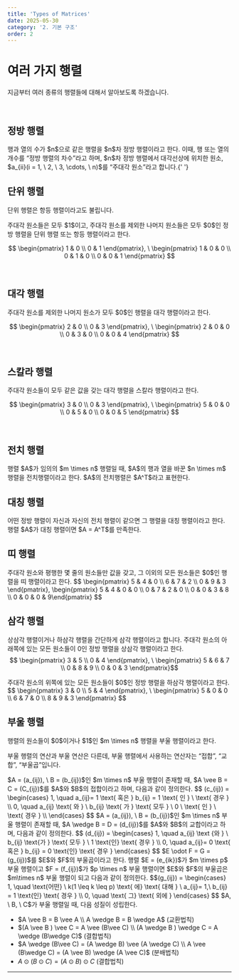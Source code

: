 ```yaml
---
title: 'Types of Matrices'
date: 2025-05-30
category: '2. 기본 구조'
order: 2
---
```


# 여러 가지 행렬

지금부터 여러 종류의 행렬들에 대해서 알아보도록 하겠습니다.

<br />

## 정방 행렬

<Callout title="정방 행렬 (정의)">
  행과 열의 수가 $n$으로 같은 행렬을 $n$차 정방 행렬이라고 한다.
</Callout>
이때, 행 또는 열의 개수를 “정방 행렬의 차수”라고 하며, $n$차 정방 행렬에서 대각선상에
위치한 원소, $a_{ii}(i = 1, \ 2, \ 3, \cdots, \ n)$를 “주대각 원소”라고 합니다.{' '}

<br />

## 단위 행렬

단위 행렬은 항등 행렬이라고도 불립니다.

<Callout title="단위 행렬 (정의)">
  주대각 원소들은 모두 $1$이고, 주대각 원소를 제외한 나머지 원소들은 모두 $0$인
  정방 행렬을 단위 행렬 또는 항등 행렬이라고 한다.

  <BlockMath>$$ \begin{pmatrix} 1 & 0 \\ 0 & 1
\end{pmatrix}, \ \begin{pmatrix} 1 & 0 & 0 \\ 0 & 1 & 0 \\ 0 & 0 & 1
\end{pmatrix} $$</BlockMath>
</Callout>

<br />

## 대각 행렬

<Callout title="대각 행렬 (정의)">
  주대각 원소를 제외한 나머지 원소가 모두 $0$인 행렬을 대각 행렬이라고 한다.

  <BlockMath>$$ \begin{pmatrix} 2 & 0 \\ 0 & 3
\end{pmatrix}, \ \begin{pmatrix} 2 & 0 & 0 \\ 0 & 3 & 0 \\ 0 & 0 & 4
\end{pmatrix} $$</BlockMath>
</Callout>

<br />

## 스칼라 행렬

<Callout title="스칼라 행렬 (정의)">
  주대각 원소들이 모두 같은 값을 갖는 대각 행렬을 스칼라 행렬이라고 한다.

  <BlockMath>$$ \begin{pmatrix} 3 & 0 \\ 0 & 3
\end{pmatrix}, \ \begin{pmatrix} 5 & 0 & 0 \\ 0 & 5 & 0 \\ 0 & 0 & 5
\end{pmatrix} $$</BlockMath>
</Callout>

<br />

## 전치 행렬

<Callout title="전치 행렬 (정의)">
  행렬 $A$가 임의의 $m \times n$ 행렬일 때, $A$의 행과 열을 바꾼 $n \times m$
  행렬을 전치행렬이라고 한다. $A$의 전치행렬은 $A^T$라고 표현한다.
</Callout>

<br />

## 대칭 행렬

<Callout title="대칭 행렬 (정의)">
  어떤 정방 행렬이 자신과 자신의 전치 행렬이 같으면 그 행렬을 대칭 행렬이라고
  한다. 행렬 $A$가 대칭 행렬이면 $A = A^T$를 만족한다.
</Callout>

<br />

## 띠 행렬

<Callout title="띠 행렬 (정의)">
  주대각 원소와 평행한 몇 줄의 원소들만 값을 갖고, 그 이외의 모든 원소들은 $0$인
  행렬을 띠 행렬이라고 한다.
  <BlockMath>
    $$ \begin{pmatrix} 5 & 4 & 0 \\ 6 & 7 & 2 \\ 0 & 9 & 3 \end{pmatrix}, \begin{pmatrix} 5 & 4 & 0 & 0 \\ 0 & 7 & 2 & 0 \\ 0 & 0 & 3 & 8 \\ 0 & 0 & 0 & 9\end{pmatrix} $$
  </BlockMath>
</Callout>

<br />

## 삼각 행렬
상삼각 행렬이거나 하삼각 행렬을 간단하게 삼각 행렬이라고 합니다.
<Callout title="상삼각 행렬 (정의)">
  주대각 원소의 아래쪽에 있는 모든 원소들이 $0$인 정방 행렬을 상삼각 행렬이라고 한다.
  <BlockMath>
    $$ \begin{pmatrix} 3 & 5 \\ 0 & 4 \end{pmatrix}, \ \begin{pmatrix} 5 & 6 & 7 \\ 0 & 8 & 9 \\ 0 & 0 & 3 \end{pmatrix}$$
  </BlockMath>
</Callout>

<Callout title="하삼각 행렬 (정의)">
  주대각 원소의 위쪽에 있는 모든 원소들이 $0$인 정방 행렬을 하삼각 행렬이라고 한다.
  <BlockMath>
    $$ \begin{pmatrix} 3 & 0 \\ 5 & 4 \end{pmatrix}, \ \begin{pmatrix} 5 & 0 & 0 \\ 6 & 7 & 0 \\ 8 & 9 & 3 \end{pmatrix} $$
  </BlockMath>
</Callout>

<br />

## 부울 행렬

<Callout title="부울 행렬 (정의)">
  행렬의 원소들이 $0$이거나 $1$인 $m \times n$ 행렬을 부울 행렬이라고 한다.
</Callout>

부울 행렬의 연산과 부울 연산은 다른데, 부울 행렬에서 사용하는 연산자는 “접합”, “교합”, “부울곱”입니다.

<Callout title="접합 (정의)">
  $A = (a_{ij}), \ B = (b_{ij})$인 $m \times n$ 부울 행렬이 존재할 때, $A \vee B = C = (C_{ij})$를 $A$와 $B$의 접합이라고 하며, 다음과 같이 정의한다.

  <BlockMath>
    $$ (c_{ij}) =  \begin{cases} 1, \quad a_{ij}= 1 \text{ 혹은 } b_{ij} = 1 \text{ 인 } \ \text{ 경우 }  \\ 0, \quad a_{ij} \text{ 와 } \ b_{ij} \text{ 가 } \text{ 모두 } \ 0 \ \text{ 인 } \ \text{ 경우 }  \\ \end{cases} $$
  </BlockMath>
</Callout>

<Callout title="교합 (정의)">
  $A = (a_{ij}), \ B = (b_{ij})$인 $m \times n$ 부울 행렬이 존재할 때,
  $A \wedge B = D = (d_{ij})$를 $A$와 $B$의 교합이라고 하며, 다음과 같이 정의한다.
  
  <BlockMath>
    $$ (d_{ij}) = \begin{cases} 1, \quad a_{ij} \text {와 } \ b_{ij} \text{가 } \text{ 모두 }  \ 1 \text{인} \text{ 경우 }  \\ 0, \quad a_{ij}= 0 \text{ 혹은 } b_{ij} = 0 \text{인} \text{ 경우 }  \end{cases} $$
  </BlockMath>
</Callout>

<Callout title="부울곱 (정의)">
$E \odot F = G = (g_{ij})$를 $E$와 $F$의 부울곱이라고 한다. 행렬 $E = (e_{ik})$가 $m \times p$ 부울 행렬이고 $F = (f_{ij})$가 $p \times n$ 부울 행렬이면 $E$와 $F$의 부울곱은 $m\times n$ 부울 행렬이 되고 다음과 같이 정의한다.
  
  <BlockMath>
    $$(g_{ij}) = \begin{cases} 1, \quad \text{어떤} \ k(1 \leq k \leq p) \text{ 에} \text{ 대해 }  \ a_{ij}= 1,\ b_{ij} = 1 \text{인} \text{ 경우 } \\ 0, \quad \text{ 그} \text{ 외에 } \end{cases} $$
    </BlockMath>
</Callout>

<Callout type="tip" title="부울 행렬의 성질 (정리)">
  $A, \ B, \ C$가 부울 행렬일 때, 다음 성질이 성립한다.

  - $A \vee B = B \vee A \\ A \wedge B = B \wedge A$   (교환법칙)
  - $(A \vee B ) \vee C = A \vee (B\vee C) \\ (A \wedge B ) \wedge C = A \wedge (B\wedge C)$ (결합법칙)
  - $A \wedge (B\vee C) = (A \wedge B) \vee (A \wedge C) \\ A \vee (B\wedge C) = (A \vee B) \wedge (A \vee C)$  (분배법칙)
  - $A \odot (B \odot C)= (A \odot B) \odot C$ (결합법칙)
</Callout>

---